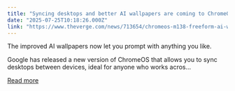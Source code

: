 ```yaml
---
title: "Syncing desktops and better AI wallpapers are coming to ChromeOS"
date: "2025-07-25T10:18:26.000Z"
link: "https://www.theverge.com/news/713654/chromeos-m138-freeform-ai-wallpapers-desk-sync-chromebook"
---
```


The improved AI wallpapers now let you prompt with anything you like.	

Google has released a new version of ChromeOS that allows you to sync desktops between devices, ideal for anyone who works acros...

[Read more](https://www.theverge.com/news/713654/chromeos-m138-freeform-ai-wallpapers-desk-sync-chromebook)
